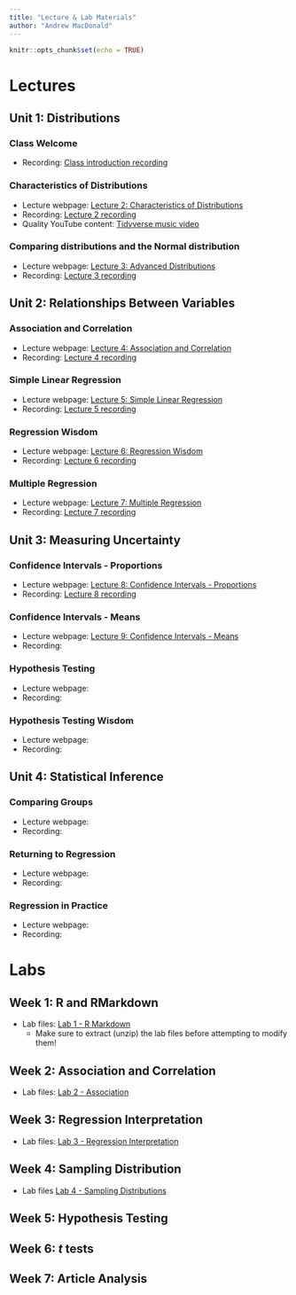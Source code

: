 ---
title: "Lecture & Lab Materials"
author: "Andrew MacDonald"
---

```{r setup, include=FALSE}
knitr::opts_chunk$set(echo = TRUE)
```

# Lectures

## Unit 1: Distributions

### Class Welcome

* Recording: [Class introduction recording](https://duke.zoom.us/rec/share/uLEG-LbYlPv0NUuSLp82zpCwS9lEtVFG_GyyJzFxLrnKujZn2W4TW3pJtKrJC0ve.5C3LplqA3O6q0T8-)

### Characteristics of Distributions

* Lecture webpage: [Lecture 2: Characteristics of Distributions](https://andrewm.shinyapps.io/Lecture2-Distributions/)
* Recording: [Lecture 2 recording](https://duke.zoom.us/rec/share/NlKBUGJqr8h525mxEiyBUW6c-jLNPQ-fxNWAouso0DRBCafFNHJj8GkRpw0sDJv2.3FlH8IPcCb7hrOBp)
* Quality YouTube content: [Tidyverse music video](https://www.youtube.com/watch?v=p8Py9C8iq2s&ab_channel=TheRaf)

### Comparing distributions and the Normal distribution

* Lecture webpage: [Lecture 3: Advanced Distributions](https://andrewm.shinyapps.io/Lecture3-AdvancedDistributions/)
* Recording: [Lecture 3 recording](https://duke.zoom.us/rec/share/s8kRtcj46mXe_8_BwcYMkOa5VPXIFozXAeRQ0dlstVbypPYhF2cZXl30JeKgVwtG.xdFZSe7XM5oFafZc)

## Unit 2: Relationships Between Variables

### Association and Correlation

* Lecture webpage: [Lecture 4: Association and Correlation](https://andrewm.shinyapps.io/Lecture4-AssociationCorrelation/)
* Recording: [Lecture 4 recording](https://duke.zoom.us/rec/share/avr76S7AvD6uLcVDPBRHz9XumwKcxvWuABv8SRrXQpEQlCM-npWRQtOSuxZ6WKvW.gb_id8zOaXtKiNaS)

### Simple Linear Regression

* Lecture webpage: [Lecture 5: Simple Linear Regression](https://andrewm.shinyapps.io/Lecture5-SimpleRegression/)
* Recording: [Lecture 5 recording](https://duke.zoom.us/rec/share/9VonHtUX8D-BjkAdnUDbxYmvZAEiTp9l-KN-X4N7WeqRx_k1eg8TYrP-b4vRxirT.ILsSSCH1j1gWUBgc)

### Regression Wisdom

* Lecture webpage: [Lecture 6: Regression Wisdom](https://andrewm.shinyapps.io/Lecture6-RegressionWisdom/)
* Recording: [Lecture 6 recording](https://duke.zoom.us/rec/share/lH34CYl2MfxbzmXS08ZN59BBJgCcSTOWa_pHoq3lZlCpiGqOxgIEolLx9OxX-VQ.WkuL06zPgHNaMSjL?startTime=1631171289000)

### Multiple Regression

* Lecture webpage: [Lecture 7: Multiple Regression](https://andrewm.shinyapps.io/Lecture7-MultipleRegression/)
* Recording: [Lecture 7 recording](https://duke.zoom.us/rec/share/ohIoZnvxGiemMcANEIUN65F5i_rcfm3xuTjYVLe7HMjBGdiWiUrgZbEfgvEk7V4.Pk_3mgy_wtUdJG8o?startTime=1631534534000)

## Unit 3: Measuring Uncertainty

### Confidence Intervals - Proportions

* Lecture webpage: [Lecture 8: Confidence Intervals - Proportions](https://andrewm.shinyapps.io/Lecture8-ConfIntProportions/)
* Recording: [Lecture 8 recording](https://duke.zoom.us/rec/share/31QiaoK0Ge7XkJjONxfo1ikfpAE6QVg6QqkAJ90kkSo2qTeof0X81GXjdJ_zG7MT.WQ7iROuiWiu4oE0R?startTime=1631707519000)

### Confidence Intervals - Means

* Lecture webpage: [Lecture 9: Confidence Intervals - Means](https://andrewm.shinyapps.io/Lecture9-ConfIntMeans/)
* Recording:

### Hypothesis Testing

* Lecture webpage:
* Recording:

### Hypothesis Testing Wisdom

* Lecture webpage:
* Recording:

## Unit 4: Statistical Inference

### Comparing Groups

* Lecture webpage:
* Recording:

### Returning to Regression

* Lecture webpage:
* Recording:

### Regression in Practice

* Lecture webpage:
* Recording:

# Labs

## Week 1: R and RMarkdown

* Lab files: [Lab 1 - R Markdown](labs/wk1/lab1.zip)
  + Make sure to extract (unzip) the lab files before attempting to modify them!

## Week 2: Association and Correlation

* Lab files: [Lab 2 - Association](labs/wk2/lab2.zip)

## Week 3: Regression Interpretation

* Lab files: [Lab 3 - Regression Interpretation](labs/wk3/lab3.zip)

## Week 4: Sampling Distribution

* Lab files [Lab 4 - Sampling Distributions](labs/wk4/lab4.zip)

## Week 5: Hypothesis Testing

## Week 6: $t$ tests

## Week 7: Article Analysis